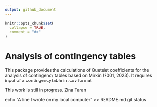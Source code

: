 ```yaml
---
output: github_document
---
```


<!-- README.md is generated from README.Rmd. Please edit that file -->

```r
knitr::opts_chunk$set(
  collapse = TRUE,
  comment = "#>"
)
```

# Analysis of contingency tables

<!-- badges: start -->
<!-- badges: end -->

This package provides the calculations of Quetelet coefficients for the analysis of contingency tables based on Mirkin (2001, 2023).
It requires input of a contingency table in .csv format

This work is still in progress.
Zina Taran 

echo "A line I wrote on my local computer  " >> README.md
git status


